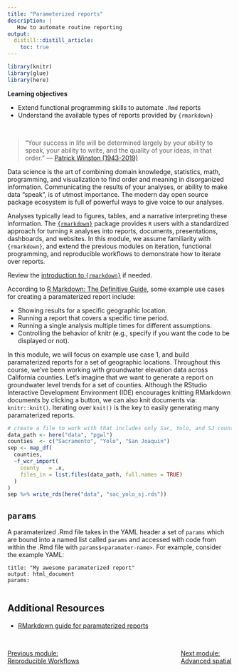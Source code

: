 ```yaml
---
title: "Parameterized reports"
description: | 
   How to automate routine reporting
output: 
  distill::distill_article:
    toc: true
---
```


```r

library(knitr)
library(glue)
library(here)

```

::: {.obj}
**Learning objectives**

-   Extend functional programming skills to automate `.Rmd` reports  
-   Understand the available types of reports provided by `{rmarkdown}`  
:::

<br>

> "Your success in life will be determined largely by your ability to speak, your ability to write, and the quality of your ideas, in that order." — [Patrick Winston (1943-2019)](https://www.youtube.com/watch?v=Unzc731iCUY&t=37s)

Data science is the art of combining domain knowledge, statistics, math, programming, and visualization to find order and meaning in disorganized information. Communicating the results of your analyses, or ability to make data "speak", is of utmost importance. The modern day open source package ecosystem is full of powerful ways to give voice to our analyses.

Analyses typically lead to figures, tables, and a narrative interpreting these information. The [`{rmarkdown}`](https://rmarkdown.rstudio.com/) package provides `R` users with a standardized approach for turning `R` analyses into reports, documents, presentations, dashboards, and websites. In this module, we assume familiarity with `{rmarkdown}`, and extend the previous modules on iteration, functional programming, and reproducible workflows to demonstrate how to iterate over reports.

<aside>
Review the [introduction to `{rmarkdown}`](../intro/m_intro_Rmarkdown.html) if needed.
</aside>

According to [R Markdown: The Definitive Guide](https://bookdown.org/yihui/rmarkdown/params-declare.html), some example use cases for creating a paramaterized report include:  

- Showing results for a specific geographic location.  
- Running a report that covers a specific time period.  
- Running a single analysis multiple times for different assumptions.  
- Controlling the behavior of knitr (e.g., specify if you want the code to be displayed or not).  

In this module, we will focus on example use case 1, and build paramaterized reports for a set of geographic locations. Throughout this course, we've been working with groundwater elevation data across California counties. Let's imagine that we want to generate a report on groundwater level trends for a set of counties. Although the RStudio Interactive Development Environment (IDE) encourages knitting RMarkdown documents by clicking a button, we can also knit documents via: `knitr::knit()`. Iterating over `knit()` is the key to easily generating many paramaterized reports.


```r
# create a file to work with that includes only Sac, Yolo, and SJ counties
data_path <- here("data", "pgwl")
counties  <- c("Sacramento", "Yolo", "San Joaquin")
sep <- map_df(
  counties,
  ~f_wcr_import(
    county   = .x,
    files_in = list.files(data_path, full.names = TRUE)
  )
)
sep %>% write_rds(here("data", "sac_yolo_sj.rds"))
```


## `params`

A paramaterized .Rmd file takes in the YAML header a set of `params` which are bound into a named list called `params` and accessed with code from within the .Rmd file with `params$<paramater-name>`. For example, consider the example YAML:

```
title: "My awesome paramaterized report"
output: html_document
params:
  
```



## Additional Resources

- [RMarkdown guide for paramaterized reports](https://bookdown.org/yihui/rmarkdown/parameterized-reports.html)  

<br>

<link rel="stylesheet" href="https://maxcdn.bootstrapcdn.com/bootstrap/4.0.0/css/bootstrap.min.css" integrity="sha384-Gn5384xqQ1aoWXA+058RXPxPg6fy4IWvTNh0E263XmFcJlSAwiGgFAW/dAiS6JXm" crossorigin="anonymous">

<a href="m_reproducible_workflows.html" class="btn btn-secondary" style="float: left">Previous module:<br>Reproducible Workflows</a> <a href="m_advanced_spatial.html" class="btn btn-secondary" style="float: right;">Next module:<br>Advanced spatial</a>


